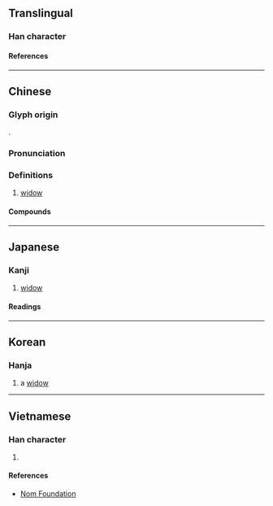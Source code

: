{{character info/new}}
==Translingual==

===Han character===
{{Han char|rn=38|rad=女|as=11|sn=14|four=58244|canj=JKMV|ids=⿸𠩺女}}

====References====
{{Han ref|kx=0269.360|dkj=06655|dj=0537.260|hdz=21075.020|uh=5AE0}}

----

==Chinese==
{{zh-forms|alt=釐-archaic}}

===Glyph origin===
{{Han etym}}
{{Han compound|𠩺|女|ls=psc|c1=p|c2=s}}.

===Pronunciation===
{{zh-pron
|m=lí
|c=lei4
|mn=lî
|mc=y
|oc=y
|cat=n
}}

===Definitions===
{{zh-hanzi}}

# [[widow]]

====Compounds====
{{zh-der|嫠不恤緯|嫠婦|嫠憂宗周|嫠節|嫠緯之憂|孤嫠|恤嫠|惸嫠}}

{{zh-cat|Female|People}}

----

==Japanese==

===Kanji===
{{ja-kanji|grade=|rs=女11}}

# [[widow]]

====Readings====
{{ja-readings
|on=り
|kun=やもめ
}}

----

==Korean==

===Hanja===
{{ko-hanja|리}}

# a [[widow]]

----

==Vietnamese==

===Han character===
{{vi-readings|rs=女11|reading=li}}

# {{defn|lang=vi|sort=女11}}

====References====
* [http://nomfoundation.org/common/nom_details.php?codepoint=5ae0 Nom Foundation]